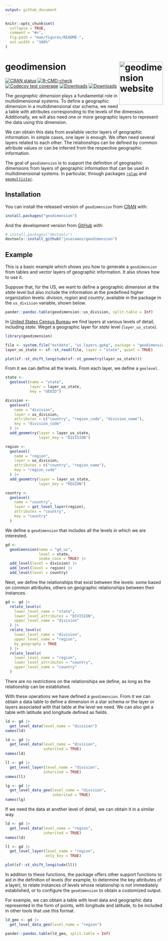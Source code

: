 ```yaml
---
output: github_document
---
```

<!-- README.md is generated from README.Rmd. Please edit that file -->

```r
knitr::opts_chunk$set(
  collapse = TRUE,
  comment = "#>",
  fig.path = "man/figures/README-",
  out.width = "100%"
)
```

# geodimension <a href="https://josesamos.github.io/geodimension/"><img src="man/figures/logo.png" align="right" height="139" alt="geodimension website" /></a>

<!-- badges: start -->
[![CRAN status](https://www.r-pkg.org/badges/version/geodimension)](https://CRAN.R-project.org/package=geodimension)
[![R-CMD-check](https://github.com/josesamos/geodimension/actions/workflows/R-CMD-check.yaml/badge.svg)](https://github.com/josesamos/geodimension/actions/workflows/R-CMD-check.yaml)
[![Codecov test coverage](https://codecov.io/gh/josesamos/geodimension/branch/master/graph/badge.svg)](https://app.codecov.io/gh/josesamos/geodimension?branch=master)
[![Downloads](http://cranlogs.r-pkg.org/badges/geodimension?color=brightgreen)](https://www.r-pkg.org:443/pkg/geodimension)
[![Downloads](http://cranlogs.r-pkg.org/badges/grand-total/geodimension?color=brightgreen)](https://www.r-pkg.org:443/pkg/geodimension)
<!-- badges: end -->


The *geographic dimension* plays a fundamental role in multidimensional systems. To define a geographic dimension in a multidimensional star schema, we need a table with attributes corresponding to the levels of the dimension. Additionally, we will also need one or more geographic layers to represent the data using this dimension. 

We can obtain this data from available vector layers of geographic information. In simple cases, one layer is enough. We often need several layers related to each other. The relationships can be defined by common attribute values or can be inferred from the respective geographic information.

The goal of `geodimension` is to support the definition of geographic dimensions from layers of geographic information that can be used in multidimensional systems. In particular, through packages [`rolap`](https://cran.r-project.org/package=rolap) and [`geomultistar`](https://cran.r-project.org/package=geomultistar).

## Installation

You can install the released version of `geodimension` from [CRAN](https://CRAN.R-project.org) with:

``` r
install.packages("geodimension")
```

And the development version from [GitHub](https://github.com/) with:

``` r
# install.packages("devtools")
devtools::install_github("josesamos/geodimension")
```
## Example

This is a basic example which shows you how to generate a `geodimension` from tables and vector layers of geographic information. It also shows how to use it.

Suppose that, for the US, we want to define a geographic dimension at the *state* level but also include the information at the predefined higher organization levels: *division*, *region* and *country*, available in the package in the `us_division` variable, shown below.

```r
pander::pandoc.table(geodimension::us_division, split.table = Inf)
```

In [United States Census Bureau](https://www.census.gov) we find layers at various levels of detail, including *state*. Weget a geographic layer for *state* level (`layer_us_state`). 

```r
library(geodimension)

file <- system.file("extdata", "us_layers.gpkg", package = "geodimension")
layer_us_state <- sf::st_read(file, layer = "state", quiet = TRUE)

plot(sf::st_shift_longitude(sf::st_geometry(layer_us_state)))
```

From it we can define all the levels. From each layer, we define a `geolevel`.

```r
state <-
  geolevel(name = "state",
           layer = layer_us_state,
           key = "GEOID")

division <-
  geolevel(
    name = "division",
    layer = us_division,
    attributes = c("country", "region_code", "division_name"),
    key = "division_code"
  ) |>
  add_geometry(layer = layer_us_state,
               layer_key = "DIVISION")

region <-
  geolevel(
    name = "region",
    layer = us_division,
    attributes = c("country", "region_name"),
    key = "region_code"
  ) |>
  add_geometry(layer = layer_us_state,
               layer_key = "REGION")

country <-
  geolevel(
    name = "country",
    layer = get_level_layer(region),
    attributes = "country",
    key = "country"
  )
```

We define a `geodimension` that includes all the levels in which we are interested.

```r
gd <-
  geodimension(name = "gd_us",
               level = state,
               snake_case = TRUE) |>
  add_level(level = division) |>
  add_level(level = region) |>
  add_level(level = country)
```

Next, we define the relationships that exist between the levels: some based on common attributes, others on geographic relationships between their instances.

```r
gd <- gd |>
  relate_levels(
    lower_level_name = "state",
    lower_level_attributes = "DIVISION",
    upper_level_name = "division"
  ) |>
  relate_levels(
    lower_level_name = "division",
    upper_level_name = "region",
    by_geography = TRUE
  ) |>
  relate_levels(
    lower_level_name = "region",
    lower_level_attributes = "country",
    upper_level_name = "country"
  )
```

There are no restrictions on the relationships we define, as long as the relationship can be established.

With these operations we have defined a `geodimension`. From it we can obtain a data table to define a dimension in a star schema or the layer or layers associated with that table at the level we need. We can also get a table with latitude and longitude defined as fields.

```r
ld <- gd |>
  get_level_data(level_name = "division")
names(ld)

ld <- gd |>
  get_level_data(level_name = "division",
                 inherited = TRUE)
names(ld)

ll <- gd |>
  get_level_layer(level_name = "division",
                 inherited = TRUE)
names(ll)

lg <- gd |>
  get_level_data_geo(level_name = "division",
                     inherited = TRUE)
names(lg)
```

If we need the data at another level of detail, we can obtain it in a similar way.

```r
ld <- gd |>
  get_level_data(level_name = "region",
                 inherited = TRUE)
names(ld)

ll <- gd |>
  get_level_layer(level_name = "region",
                  only_key = TRUE)

plot(sf::st_shift_longitude(ll))
```

In addition to these functions, the package offers other support functions to aid in the definition of levels (for example, to determine the key attributes of a layer), to relate instances of levels whose relationship is not immediately established, or to configure the `geodimension` to obtain a customized output.

For example, we can obtain a table with level data and geographic data represented in the form of points, with longitude and latitude, to be included in other tools that use this format.

```r
ld_geo <- gd |>
  get_level_data_geo(level_name = "region")

pander::pandoc.table(ld_geo, split.table = Inf)
```
